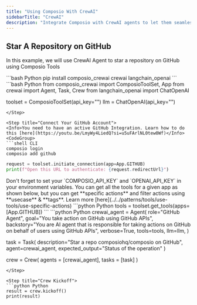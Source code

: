 ```yaml
---
title: "Using Composio With CrewAI"
sidebarTitle: "CrewAI"
description: "Integrate Composio with CrewAI agents to let them seamlessly interact with external apps"
---
```


## Star A Repository on GitHub
In this example, we will use CrewAI Agent to star a repository on GitHub using Composio Tools

<Steps>
<Step title="Install Packages">
```bash Python
pip install composio_crewai crewai langchain_openai
```
</Step>
<Step title="Import Libraries & Initialize ComposioToolSet & LLM">
```bash Python
from composio_crewai import ComposioToolSet, App
from crewai import Agent, Task, Crew
from langchain_openai import ChatOpenAI

toolset = ComposioToolSet(api_key="<your-composio-api-key>")
llm = ChatOpenAI(api_key="<your-openai-api-key>")
```
</Step>

<Step title="Connect Your GitHub Account">
<Info>You need to have an active GitHub Integration. Learn how to do this [here](https://youtu.be/LmyWy4LiedQ?si=u5uFArlNL0tew0Wf)</Info>
<CodeGroup>
```shell CLI
composio login 
composio add github
```
```python Python
request = toolset.initiate_connection(app=App.GITHUB)
print(f"Open this URL to authenticate: {request.redirectUrl}")
```
</CodeGroup>
<Tip>
Don't forget to set your `COMPOSIO_API_KEY` and `OPENAI_API_KEY` in your environment variables.
</Tip>
</Step>

<Step title="Get All GitHub Tools">
You can get all the tools for a given app as shown below, but you can get **specific actions** and filter actions using **usecase** & **tags**. Learn more [here](../../patterns/tools/use-tools/use-specific-actions)
<CodeGroup>
```python Python
tools = toolset.get_tools(apps=[App.GITHUB])
```
</CodeGroup>

</Step>
<Step title="Define the Agent, Task & Crew">
```python Python
crewai_agent = Agent(
    role="GitHub Agent",
    goal="You take action on GitHub using GitHub APIs",
    backstory="You are AI agent that is responsible for taking actions on GitHub on behalf of users using GitHub APIs",
    verbose=True,
    tools=tools,
    llm=llm,
)

task = Task(
    description="Star a repo composiohq/composio on GitHub",
    agent=crewai_agent,
    expected_output="Status of the operation"
)

crew = Crew(
    agents = [crewai_agent],
    tasks = [task]
)
```
</Step>

<Step title="Crew Kickoff">
```python Python
result = crew.kickoff()
print(result)
```
</Step>
</Steps>